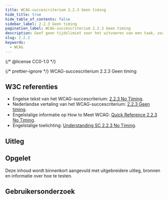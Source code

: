 ```yaml
---
title: WCAG-succescriterium 2.2.3 Geen timing
hide_title: true
hide_table_of_contents: false
sidebar_label: 2.2.3 Geen timing
pagination_label: WCAG-succescriterium 2.2.3 Geen timing
description: Geef geen tijdslimiet voor het uitvoeren van een taak, zoals het invullen van een formulier of het lezen van de tekst in een carrousel.
slug: 2.2.3
keywords:
  - WCAG
---
```


{/* @license CC0-1.0 */}


{/* prettier-ignore */}
<WcagHeadingGroup level={1} conformanceLevel="Niveau AAA">WCAG-succescriterium 2.2.3 Geen timing</WcagHeadingGroup>

## W3C referenties

- Engelse tekst van het WCAG-succescriterium: [<span lang="en">2.2.3 No Timing</span>](https://www.w3.org/TR/WCAG22/#no-timing).
- Nederlandse vertaling van het WCAG-succescriterium: [2.2.3 Geen timing](https://www.w3.org/Translations/WCAG22-nl/#geen-timing).
- Engelstalige informatie op <span lang="en">How to Meet WCAG</span>: [<span lang="en">Quick Reference 2.2.3 No Timing</span>](https://www.w3.org/WAI/WCAG22/quickref/#no-timing).
- Engelstalige toelichting: [<span lang="en">Understanding SC 2.2.3 No Timing</span>](https://www.w3.org/WAI/WCAG22/Understanding/no-timing).

## Uitleg

<Summary />

## Opgelet

Deze inhoud wordt binnenkort aangevuld met uitgebreidere uitleg, bronnen en informatie over hoe te testen.

## Gebruikersonderzoek

<CTAGebruikersonderzoek />

<WCAGFooterInfo />
